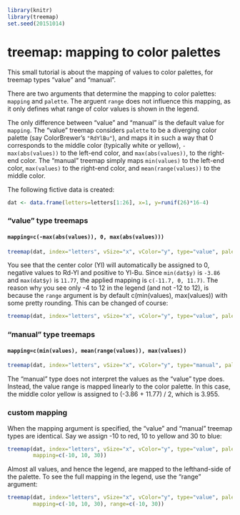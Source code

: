 <!--
%\VignetteEngine{knitr::knitr}
%\VignetteIndexEntry{treemap: mapping to color palettes}
-->

```{r setup, include=FALSE}
library(knitr)
library(treemap)
set.seed(20151014)
```

treemap: mapping to color palettes
======================================================


This small tutorial is about the mapping of values to color palettes, for treemap types "value" and "manual".

There are two arguments that determine the mapping to color palettes: `mapping` and `palette`. The arguent `range` does not influence this mapping, as it only defines what range of color values is shown in the legend.


The only difference between "value" and "manual" is the default value for `mapping`. The "value" treemap considers `palette` to be a diverging color palette (say ColorBrewer's `"RdYlBu"`), and maps it in such a way that 0 corresponds to the middle color (typically white or yellow), `-max(abs(values))` to the left-end color, and `max(abs(values))`, to the right-end color. The "manual" treemap simply maps `min(values)` to the left-end color, `max(values)` to the right-end color, and `mean(range(values))` to the middle color.

The following fictive data is created:

```{r}
dat <- data.frame(letters=letters[1:26], x=1, y=runif(26)*16-4)
```


### "value" type treemaps

#### `mapping=c(-max(abs(values)), 0, max(abs(values)))`

```{r}
treemap(dat, index="letters", vSize="x", vColor="y", type="value", palette="RdYlBu")
```

You see that the center color (Yl) will automatically be assigned to 0, negative values to Rd-Yl and positive to Yl-Bu. Since `min(dat$y)` is `-3.86` and `max(dat$y)` is `11.77`, the applied mapping is `c(-11.7, 0, 11.7)`. The reason why you see only -4 to 12 in the legend (and not -12 to 12), is because the `range` argument is by default c(min(values), max(values)) with some pretty rounding. This can be changed of course:

```{r}
treemap(dat, index="letters", vSize="x", vColor="y", type="value", palette="RdYlBu", range=c(-12,12), n = 9)
```

### "manual" type treemaps

#### `mapping=c(min(values), mean(range(values)), max(values))`


```{r}
treemap(dat, index="letters", vSize="x", vColor="y", type="manual", palette="RdYlBu")
```

The "manual" type does not interpret the values as the "value" type does. Instead, the value range is mapped linearly to the color palette. In this case, the middle color yellow is assigned to (-3.86 + 11.77) / 2, which is 3.955.


### custom mapping

When the mapping argument is specified, the "value" and "manual" treemap types are identical. Say we assign -10 to red, 10 to yellow and 30 to blue:

```{r}
treemap(dat, index="letters", vSize="x", vColor="y", type="value", palette="RdYlBu", 
        mapping=c(-10, 10, 30))
```

Almost all values, and hence the legend, are mapped to the lefthand-side of the palette. To see the full mapping in the legend, use the "range" argument:

```{r}
treemap(dat, index="letters", vSize="x", vColor="y", type="value", palette="RdYlBu", 
        mapping=c(-10, 10, 30), range=c(-10, 30))
```
